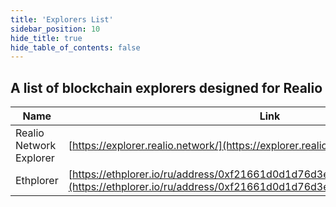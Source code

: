 ```yaml
---
title: 'Explorers List'
sidebar_position: 10
hide_title: true
hide_table_of_contents: false
---
```



<PageTitle iconUrl="img/realio-icon.svg" title="Realio Explorers List" />

## A list of blockchain explorers designed for Realio

| Name             | Link |
| ---------------- | ---- |
| Realio Network Explorer | [https://explorer.realio.network/](https://explorer.realio.network/) |
| Ethplorer | [https://ethplorer.io/ru/address/0xf21661d0d1d76d3ecb8e1b9f1c923dbfffae4097](https://ethplorer.io/ru/address/0xf21661d0d1d76d3ecb8e1b9f1c923dbfffae4097) |
